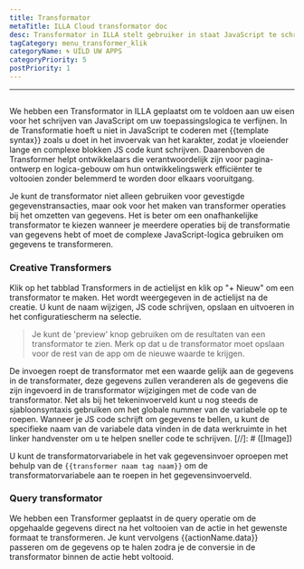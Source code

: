```yaml
---
title: Transformator
metaTitle: ILLA Cloud transformator doc
desc: Transformator in ILLA stelt gebruiker in staat JavaScript te schrijven om de toepassingslogica te verfijnen
tagCategory: menu_transformer_klik
categoryName: 🌀 UILD UW APPS
categoryPriority: 5
postPriority: 1
---
```


* * *

## <h2 hidden>Transformer</h2>

We hebben een Transformator in ILLA geplaatst om te voldoen aan uw eisen voor het schrijven van JavaScript om uw toepassingslogica te verfijnen. In de Transformatie hoeft u niet in JavaScript te coderen met {{template syntax}} zoals u doet in het invoervak van het karakter, zodat je vloeiender lange en complexe blokken JS code kunt schrijven. Daarenboven de Transformer helpt ontwikkelaars die verantwoordelijk zijn voor pagina-ontwerp en logica-gebouw om hun ontwikkelingswerk efficiënter te voltooien zonder belemmerd te worden door elkaars vooruitgang.

Je kunt de transformator niet alleen gebruiken voor gevestigde gegevenstransacties, maar ook voor het maken van transformer operaties bij het omzetten van gegevens. Het is beter om een onafhankelijke transformator te kiezen wanneer je meerdere operaties bij de transformatie van gegevens hebt of moet de complexe JavaScript-logica gebruiken om gegevens te transformeren.

### Creative Transformers

Klik op het tabblad Transformers in de actielijst en klik op "+ Nieuw" om een transformator te maken. Het wordt weergegeven in de actielijst na de creatie. U kunt de naam wijzigen, JS code schrijven, opslaan en uitvoeren in het configuratiescherm na selectie.

> Je kunt de 'preview' knop gebruiken om de resultaten van een transformator te zien. Merk op dat u de transformator moet opslaan voor de rest van de app om de nieuwe waarde te krijgen.

De invoegen roept de transformator met een waarde gelijk aan de gegevens in de transformater, deze gegevens zullen veranderen als de gegevens die zijn ingevoerd in de transformator wijzigingen met de code van de transformator. Net als bij het tekeninvoerveld kunt u nog steeds de sjabloonsyntaxis gebruiken om het globale nummer van de variabele op te roepen. Wanneer je JS code schrijft om gegevens te bellen, u kunt de specifieke naam van de variabele data vinden in de data werkruimte in het linker handvenster om u te helpen sneller code te schrijven.
[//]\: # ([Image])

U kunt de transformatorvariabele in het vak gegevensinvoer oproepen met behulp van de `{{transformer naam tag naam}}` om de transformatorvariabele aan te roepen in het gegevensinvoerveld.

### Query transformator

We hebben een Transformer geplaatst in de query operatie om de opgehaalde gegevens direct na het voltooien van de actie in het gewenste formaat te transformeren. Je kunt vervolgens {{actionName.data}} passeren om de gegevens op te halen zodra je de conversie in de transformator binnen de actie hebt voltooid.
